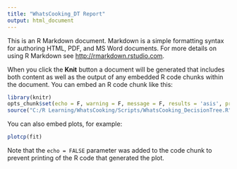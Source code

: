 ```yaml
---
title: "WhatsCooking_DT Report"
output: html_document
---
```


This is an R Markdown document. Markdown is a simple formatting syntax for authoring HTML, PDF, and MS Word documents. For more details on using R Markdown see <http://rmarkdown.rstudio.com>.

When you click the **Knit** button a document will be generated that includes both content as well as the output of any embedded R code chunks within the document. You can embed an R code chunk like this:

```r
library(knitr)
opts_chunk$set(echo = F, warning = F, message = F, results = 'asis', prompt=F, error=F)
source("C:/R Learning/WhatsCooking/Scripts/WhatsCooking_DecisionTree.R")
```

You can also embed plots, for example:

```r
plotcp(fit)
```

Note that the `echo = FALSE` parameter was added to the code chunk to prevent printing of the R code that generated the plot.

